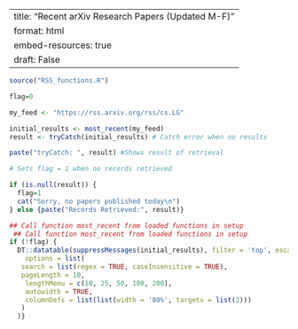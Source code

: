 
---
title: "Recent arXiv Research Papers (Updated M-F)"
format: html
embed-resources: true
draft: False
---


```r

source("RSS_functions.R")
```



```r
flag=0

my_feed <- "https://rss.arxiv.org/rss/cs.LG"

initial_results <- most_recent(my_feed)
result <- tryCatch(initial_results) # Catch error when no results

paste("tryCatch: ", result) #Shows result of retrieval

# Sets flag = 1 when no records retrieved

if (is.null(result)) {
  flag=1
  cat("Sorry, no papers published today\n")
} else {paste("Records Retrieved:", result)}


```


::: column-page

```r
## Call function most_recent from loaded functions in setup
 ## Call function most_recent from loaded functions in setup
if (!flag) {
  DT::datatable(suppressMessages(initial_results), filter = 'top', escape = FALSE, rownames = FALSE,
    options = list(
   search = list(regex = TRUE, caseInsensitive = TRUE),  
   pageLength = 10,
    lengthMenu = c(10, 25, 50, 100, 200),
    autowidth = TRUE,
    columnDefs = list(list(width = '80%', targets = list(2)))
   )
  )}
```





:::
